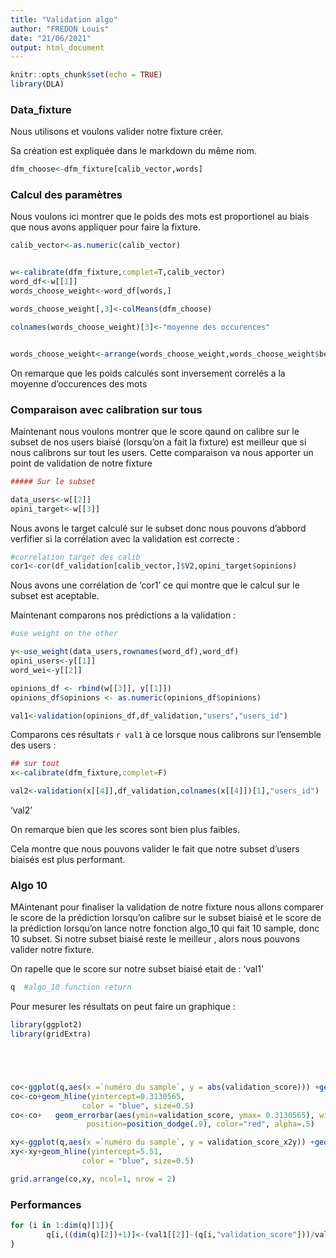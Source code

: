 ```yaml
---
title: "Validation algo"
author: "FREDON Louis"
date: "21/06/2021"
output: html_document
---
```


```r
knitr::opts_chunk$set(echo = TRUE)
library(DLA)
```

### Data_fixture

Nous utilisons et voulons valider notre fixture créer. 

Sa création est expliquée dans le markdown du même nom.


```r

dfm_choose<-dfm_fixture[calib_vector,words]
```




### Calcul des paramètres 

Nous voulons ici montrer que le poids des mots est proportionel au biais que nous avons appliquer pour faire la fixture.

```r
calib_vector<-as.numeric(calib_vector)


w<-calibrate(dfm_fixture,complet=T,calib_vector)
word_df<-w[[1]]
words_choose_weight<-word_df[words,]

words_choose_weight[,3]<-colMeans(dfm_choose)

colnames(words_choose_weight)[3]<-"moyenne des occurences"


words_choose_weight<-arrange(words_choose_weight,words_choose_weight$beta)


```

On remarque que les poids calculés sont inversement correlés a la moyenne d'occurences des mots

### Comparaison avec calibration sur tous

Maintenant nous voulons montrer que le score qaund on calibre sur le subset de nos users biaisé (lorsqu'on a fait la fixture) est meilleur que si nous calibrons sur tout les users. Cette comparaison va nous apporter un point de validation de notre fixture

```r
##### Sur le subset

data_users<-w[[2]]
opini_target<-w[[3]]


```

Nous avons le target calculé sur le subset donc nous pouvons d'abbord verfifier si la corrélation avec la validation est correcte :

```r
#correlation target des calib
cor1<-cor(df_validation[calib_vector,]$V2,opini_target$opinions)

```
Nous avons une corrélation de  'cor1' ce qui montre que le calcul sur le subset est aceptable.

Maintenant comparons nos prédictions a la validation :

```r
#use weight on the other

y<-use_weight(data_users,rownames(word_df),word_df)
opini_users<-y[[1]]
word_wei<-y[[2]]

opinions_df <- rbind(w[[3]], y[[1]])
opinions_df$opinions <- as.numeric(opinions_df$opinions)

val1<-validation(opinions_df,df_validation,"users","users_id")
```

Comparons ces résultats `r val1` à ce lorsque nous calibrons sur l'ensemble des users :

```r
## sur tout
x<-calibrate(dfm_fixture,complet=F)

val2<-validation(x[[4]],df_validation,colnames(x[[4]])[1],"users_id")

```
'val2'

On remarque bien que les scores sont bien plus faibles.

Cela montre que nous pouvons valider le fait que notre subset d'users biaisés est plus performant.





### Algo 10

MAintenant pour finaliser la validation de notre fixture nous allons comparer le score de la prédiction lorsqu'on calibre sur le subset biaisé et le score de la prédiction lorsqu'on lance notre fonction algo_10 qui fait 10 sample, donc 10 subset.
Si notre subset biaisé reste le meilleur , alors nous pouvons valider notre fixture.

On rapelle que le score sur notre subset biaisé etait de : 'val1'




```r

q  #algo_10 function return 


```

Pour mesurer les résultats on peut faire un graphique :

```r
library(ggplot2)
library(gridExtra)





co<-ggplot(q,aes(x =`numéro du sample`, y = abs(validation_score))) +geom_line()+geom_point()
co<-co+geom_hline(yintercept=0.3130565, 
                color = "blue", size=0.5)
co<-co+   geom_errorbar(aes(ymin=validation_score, ymax= 0.3130565), width=.2,
                 position=position_dodge(.9), color="red", alpha=.5) 

xy<-ggplot(q,aes(x =`numéro du sample`, y = validation_score_x2y)) +geom_line()+geom_point()
xy<-xy+geom_hline(yintercept=5.51, 
                color = "blue", size=0.5)

grid.arrange(co,xy, ncol=1, nrow = 2)
```

### Performances 

```r
for (i in 1:dim(q)[1]){
        q[i,((dim(q)[2])+1)]<-(val1[[2]]-(q[i,"validation_score"]))/val1[[2]]
}
```


